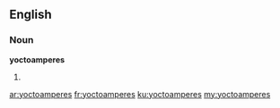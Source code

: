 ==English==

===Noun===
'''yoctoamperes'''

# {{plural of|yoctoampere}}

[[ar:yoctoamperes]]
[[fr:yoctoamperes]]
[[ku:yoctoamperes]]
[[my:yoctoamperes]]